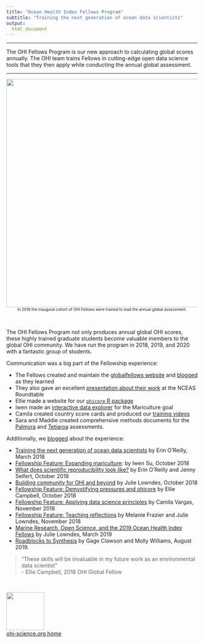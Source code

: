 ```yaml
---
title: "Ocean Health Index Fellows Program"
subtitle: "Training the next generation of ocean data scientists"
output:
  html_document
---
```


----

The OHI Fellows Program is our new approach to calculating global scores annually. The OHI team trains Fellows in cutting-edge open data science tools that they then apply while conducting the annual global assessment.

----


<center><img src="fellows_cohort1.png" width="600px"></center>
<center><font size="1">In 2018 the inaugural cohort of OHI Fellows were trained to lead the annual global assessment.</font></center>



<br>

The OHI Fellows Program not only produces annual global OHI scores, these highly trained graduate students become valuable members to the global OHI community. We have run the program in 2018, 2019, and 2020 with a fantastic group of students.

Communication was a big part of the Fellowship experience: 

- The Fellows created and maintain the [globalfellows website](http://ohi-science.org/globalfellows) and [blogged](http://ohi-science.org/globalfellows/blog.html) as they learned
- They also gave an excellent [presentation about their work](https://docs.google.com/presentation/d/1OHsnnspXKT5f1szxinzB5rh2grejNBSoxxrE0dOwino/edit?usp=sharing) at the NCEAS Roundtable
- Ellie made a website for our [`ohicore` R package](http://ohi-science.org/ohicore)
- Iwen made an [interactive data explorer](https://iwensu.shinyapps.io/global-dashboard/) for the Mariculture goal
- Camila created country score cards and produced our [training videos](https://www.youtube.com/watch?v=xpe7jmt0-J4&list=PLX7J3qtjcll_4s2oaKHuWdRdBMJz7tBAU)
- Sara and Maddie created comprehensive methods documents for the [Palmyra](https://ohi-4site.github.io/pal-scores/documents/methods-results/Supplement.html) and [Tetiaroa](https://ohi-4site.github.io/tet-scores/documents/methods-results/Supplement.html) assessments. 

Additionally, we [blogged](http://ohi-science.org/news) about the experience:

- [Training the next generation of ocean data scientists](http://ohi-science.org/news/training-the-next-generation-of-ocean-data-scientists) by Erin O'Reilly, March 2018
- [Fellowship Feature: Expanding mariculture](http://ohi-science.org/news/fellowship-expanding-mariculture): by Iwen Su, October 2018
- [What does scientific reproducibility look like?](http://ohi-science.org/news/scientific-reproducibility-with-fellows) by Erin O'Reilly and Jenny Seifert, October 2018
- [Building community for OHI and beyond](http://ohi-science.org/news/building-community) by Julie Lowndes, October 2018
- [Fellowship Feature: Demystifying pressures and ohicore](http://ohi-science.org/news/fellowship-demystifying-pressures-ohicore) by Ellie Campbell, October 2018
- [Fellowship Feature: Applying data science principles](http://ohi-science.org/news/fellowship-feature-applying-data-science-principles) by Camila Vargas, November 2018
- [Fellowship Feature: Teaching reflections](http://ohi-science.org/news/fellowship-feature-teaching-reflections) by Melanie Frazier and Julie Lowndes, November 2018
- [Marine Research, Open Science, and the 2019 Ocean Health Index Fellows](https://ohi-science.org/news/fellows-2019) by Julie Lowndes, March 2019
- [Roadblocks to Synthesis](http://ohi-science.org/globalfellows/blog.html) by Gage Clawson and Molly Williams, August 2019.

> "These skills will be invaluable in my future work as an environmental data scientist”  
> - Ellie Campbell, 2018 OHI Global Fellow

<br>

[<img src="https://docs.google.com/drawings/d/1633uvIYgsBhiKBddQAaTlvYDJgOK1uiDB6wkooNyhFc/pub?w=576&h=288" width="100px">](http://ohi-science.org)  
[ohi-science.org home](http://ohi-science.org)




